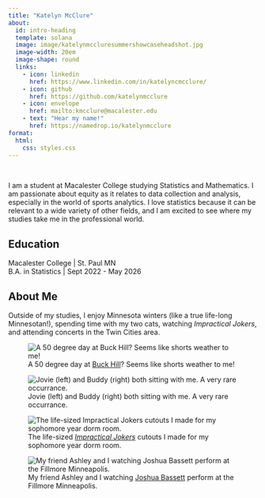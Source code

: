 ```yaml
---
title: "Katelyn McClure"
about:
  id: intro-heading
  template: solana
  image: image/katelynmccluresummershowcaseheadshot.jpg
  image-width: 20em
  image-shape: round
  links:
    - icon: linkedin
      href: https://www.linkedin.com/in/katelyncmcclure/
    - icon: github
      href: https://github.com/katelynmcclure
    - icon: envelope
      href: mailto:kmcclure@macalester.edu
    - text: "Hear my name!"
      href: https://namedrop.io/katelynmcclure
format:
  html:
    css: styles.css
---
```


\

:::{#intro-heading}

I am a student at Macalester College studying Statistics and Mathematics. I am passionate about equity as it relates to data collection and analysis, especially in the world of sports analytics. I love statistics because it can be relevant to a wide variety of other fields, and I am excited to see where my studies take me in the professional world.

## Education

Macalester College | St. Paul MN <br>
B.A. in Statistics | Sept 2022 - May 2026

:::

## About Me

Outside of my studies, I enjoy Minnesota winters (like a true life-long Minnesotan!), spending time with my two cats, watching *Impractical Jokers*, and attending concerts in the Twin Cities area. 

::: {layout-nrow=1}
![A 50 degree day at [Buck Hill](https://en.wikipedia.org/wiki/Buck_Hill){target="_blank"}? Seems like shorts weather to me!](image/shortsdaysolo.jpg)

![Jovie (left) and Buddy (right) both sitting with me. A very rare occurrance. ](image/buddyjoviekatelynsquad.JPG)

![The life-sized [*Impractical Jokers*](https://www.youtube.com/watch?v=uT96eX7JJ3Q){target="_blank"} cutouts I made for my sophomore year dorm room.](image/kirk625ij2.jpg)

![My friend Ashley and I watching [Joshua Bassett](https://open.spotify.com/track/1lWtt6T1RiLUrUnGCp2Yci){target="_blank"} perform at the Fillmore Minneapolis.](image/katelynashleyjbass.jpg)
:::
